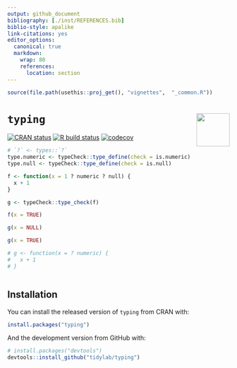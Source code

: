 ---
output: github_document
bibliography: [./inst/REFERENCES.bib]
biblio-style: apalike
link-citations: yes
editor_options: 
  canonical: true
  markdown: 
    wrap: 80
    references: 
      location: section
---

```{r, include = FALSE}
source(file.path(usethis::proj_get(), "vignettes",  "_common.R"))
```

# `typing` <img src="https://raw.githubusercontent.com/tidylab/typing/master/pkgdown/logo.png" align="right" height="75"/>

<!-- badges: start -->

[![CRAN
status](https://www.r-pkg.org/badges/version/typing)](https://CRAN.R-project.org/package=typing)
[![R build
status](https://github.com/tidylab/typing/workflows/R-CMD-check/badge.svg)](https://github.com/tidylab/typing/actions)
[![codecov](https://codecov.io/gh/tidylab/typing/branch/master/graph/badge.svg?token=U6FL5N32FL)](https://codecov.io/gh/tidylab/typing)

<!-- badges: end -->


<!-- ## Example -->

```{r, echo=!TRUE, eval=FALSE}
# `?` <- types::`?`
type.numeric <- typeCheck::type_define(check = is.numeric)
type.null <- typeCheck::type_define(check = is.null)

f <- function(x = 1 ? numeric ? null) {
  x + 1
}

g <- typeCheck::type_check(f)

f(x = TRUE)

g(x = NULL)

g(x = TRUE)

# g <- function(x = ? numeric) {
#   x + 1
# }



```

## Installation

You can install the released version of `typing` from CRAN with:

``` r
install.packages("typing")
```

And the development version from GitHub with:

``` r
# install.packages("devtools")
devtools::install_github("tidylab/typing")
```

<!--
* https://github.com/jimhester/types
* https://github.com/jimhester/typeCheck
* https://docs.python.org/3/library/typing.html#module-typing
* https://www.python.org/dev/peps/pep-0484/
-->
